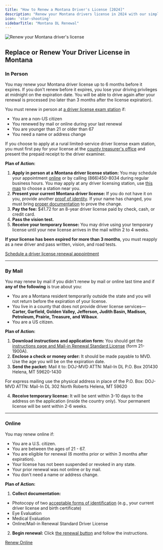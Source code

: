 ```yaml
---
title: "How to Renew a Montana Driver's License [2024]"
description: "Renew your Montana drivers license in 2024 with our simple, step-by-step guide. Find all the necessary requirements, forms, fees, and online renewal options to ensure a hassle-free experience. Stay legal and avoid fines - start your renewal process now!"
icon: 'star-shooting'
sidebarTitle: "Montana DL Renewal"
---
```

![Renew your Montana driver's license](https://driving-tests.org/wp-content/uploads/2024/07/renew-montana-drivers-license.jpg)
## Replace or Renew Your Driver License in Montana

### In Person

You may renew your Montana driver license up to 6 months before it expires. If you don't renew before it expires, you lose your driving privileges at midnight on the expiration date. You will be able to drive again after your renewal is processed (no later than 3 months after the license expiration).

You must renew in person at [a driver license exam station](https://driving-tests.org/dmv-near-me/) if:
- You are a non-US citizen
- You renewed by mail or online during your last renewal
- You are younger than 21 or older than 67
- You need a name or address change

If you choose to apply at a rural limited-service driver license exam station, you must first pay for your license at the [county treasurer's office](https://dojmt.gov/driving/county-treasurer-motor-vehicle-offices/) and present the prepaid receipt to the driver examiner.

**Plan of Action:**
1. **Apply in person at a Montana driver license station:** You may schedule your appointment [online](https://dojmt.gov/driving/appointments/) or by calling (866)450-8034 during regular business hours. You may apply at any driver licensing station, use [this map](https://driving-tests.org/dmv-near-me/) to choose a station near you.
2. **Present your current Montana driver license:** If you do not have it on you, provide another [proof of identity](https://dojmt.gov/driving/required-docs/#proof-identity). If your name has changed, you must bring [proper documentation](https://dojmt.gov/driving/required-docs/#name-change) to prove the change.
3. **Pay the fee:** $41.72 for an 8-year driver license paid by check, cash, or credit card.
4. **Pass the vision test.**
5. **Receive your temporary license:** You may drive using your temporary license until your new license arrives in the mail within 2 to 4 weeks.

**If your license has been expired for more than 3 months**, you must reapply as a new driver and pass written, vision, and road tests.

[Schedule a driver license renewal appointment](https://dojmt.gov/driving/appointments/)

---

### By Mail

You may renew by mail if you didn't renew by mail or online last time and if **any of the following** is true about you:
- You are a Montana resident temporarily outside the state and you will not return before the expiration of your license.
- You live in a county that does not provide driver license services—**Carter, Garfield, Golden Valley, Jefferson, Judith Basin, Madison, Petroleum, Prairie, Treasure, and Wibaux**.
- You are a US citizen.

**Plan of Action:**
1. **Download instructions and application form:** You should get the [instructions page and Mail-in Renewal Standard License](https://dojmt.gov/driving/driver-licensing-forms/#446-mail-in-standard-driver-license-forms) (form 21-1900A).
2. **Enclose a check or money order:** It should be made payable to MVD. Use the age you will be on the expiration date.
3. **Send the packet:** Mail it to:
DOJ-MVD ATTN: Mail-In DL P.O. Box 201430 Helena, MT 59620-1430

For express mailing use the physical address in place of the P.O. Box:
DOJ-MVD ATTN: Mail-In DL 302 North Roberts Helena, MT 59620

4. **Receive temporary license:** It will be sent within 3-10 days to the address on the application (inside the country only). Your permanent license will be sent within 2-6 weeks.

---

### Online

You may renew online if:
- You are a U.S. citizen.
- You are between the ages of 21 - 67.
- You are eligible for renewal (6 months prior or within 3 months after expiration).
- Your license has not been suspended or revoked in any state.
- Your prior renewal was not online or by mail.
- You don't need a name or address change.

**Plan of Action:**
1. **Collect documentation:**
- Photocopy of two [acceptable forms of identification](https://dojmt.gov/driving/required-docs/#proof-identity) (e.g., your current driver license and birth certificate)
- Eye Evaluation
- Medical Evaluation
- Online/Mail-in Renewal Standard Driver License
2. **Begin renewal:** Click [the renewal button](https://app.mt.gov/DriverLicense/) and follow the instructions.

[Renew Online](https://app.mt.gov/DriverLicense/)

<Snippet file="renewal-state-block.mdx" />